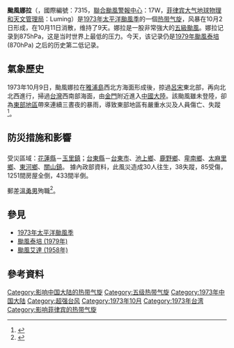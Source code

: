 {{copyedit|time=2015-04-10T01:08:43+00:00}}
{{incomplete|time=2015-07-01}}
{{Infobox Hurricane
|Name=颱風娜拉<br>{{lang|en|Typhoon Nora}}
|Type=超級颱風
|Year=1973
|Basin=WPac
|Image location=Typhoon Nora at 2312 UTC on October 5, 1973.png
|Image name=10月5日，接近最高強度的颱風娜拉
|Formed=1973年10月2日
|Dissipated=1973年10月11日
|Remnant low=1973年10月10日
|1-min winds=160
|Pressure=875
|Pressurepost=可能會更低
|Damagespre=最少
|Damages=2
|Fatalities=共40人死亡，28人失蹤
|Areas=[[菲律賓|菲律賓]]、[[台灣|台灣]]、[[華東地區|華東地區]]、[[香港|香港]]
|Hurricane season=[[1973年太平洋颱風季|1973年太平洋颱風季]]
}}
'''颱風娜拉'''（{{lang-en|Typhoon Nora}}，國際編號：7315，[[聯合颱風警報中心|聯合颱風警報中心]]：17W，[[菲律宾大气地球物理和天文管理局|菲律宾大气地球物理和天文管理局]]：Luming）是[[1973年太平洋颱風季|1973年太平洋颱風季]]的一個[[热带气旋|热带气旋]]，风暴在10月2日形成，在10月11日消散，维持了9天。娜拉是一股非常強大的[[五級颱風|五級颱風]]。娜拉记录到875hPa，这是当时世界上最低的压力。今天，该记录仍是[[颱風泰培_(1979年)|1979年颱風泰培]] (870hPa) 之后的历史第二低记录。
==氣象歷史==
{{storm path|Nora 1973 track.png}}
1973年10月9日，颱風娜拉在[[雅浦島|雅浦島]]西北方海面形成後，掠過[[呂宋|呂宋]]東北部，再向北北西進行，掃過[[台灣|台灣]]西南部海面，由[[金門|金門]]附近進入[[中國大陸|中國大陸]]。該颱風雖未登陸，卻為[[東台灣|東部地區]]帶來連續三晝夜的暴雨，導致東部地區有嚴重水災及人員傷亡、失蹤<ref>{{Cite web |url=http://61.56.13.21/tyweb/tyfnweb/htm/1973nora.htm |title=存档副本 |access-date=2015-04-09 |archive-url=https://web.archive.org/web/20150416022622/http://61.56.13.21/tyweb/tyfnweb/htm/1973nora.htm |archive-date=2015-04-16 |dead-url=yes }}</ref>。

==防災措施和影響==
==={{TWN}}===
{{TWTY Wind|avg|彭佳嶼=21.7|基隆=15.2|臺北=12|新竹=14.3|宜蘭=16.7|花蓮=13.6|成功=17|臺東=13.3|大武=14|蘭嶼=26|臺中=9.3|嘉義=11.4|臺南=15|高雄=19|恆春=16|澎湖=19.2|Remark=}}
{{TWTY Wind|gust|彭佳嶼=29.6|基隆=22.6|臺北=25.3|新竹=23|宜蘭=20|花蓮=20.1|成功=25.2|臺東=17.8|大武=22.5|蘭嶼=31|臺中=14.3|嘉義=15.1|臺南=30.6|高雄=25.2|恆春=25.7|澎湖=28.8|Remark=}}
受災區域：[[花蓮縣|花蓮縣]]－[[玉里鎮|玉里鎮]]；[[台東縣|台東縣]]－[[台東市|台東市]]、[[池上鄉|池上鄉]]、[[鹿野鄉|鹿野鄉]]、[[卑南鄉|卑南鄉]]、[[太麻里鄉|太麻里鄉]]、[[東河鄉_(臺灣)|東河鄉]]、[[關山鎮_(台灣)|關山鎮]]。
{{Most intense Pacific typhoons}}
{{臺灣颱風降水量紀錄}}
據內政部資料，此風災造成30人往生，38失蹤，85受傷，1251間房屋全倒，433間半倒。

郵差[[溫勇男|溫勇男]]殉職<ref name="陳賢義">{{Cite news|url=http://news.ltn.com.tw/news/local/paper/721640|title=〈南部〉捨身護郵包 音樂會追思溫勇男|author=陳賢義|language=zh-tw|publisher=《自由時報》|date=2013-10-13|accessdate=2016-08-04}}</ref>。
{{clear}}

==參見==
*[[1973年太平洋颱風季|1973年太平洋颱風季]]
*[[颱風泰培_(1979年)|颱風泰培 (1979年)]]
*[[颱風艾達_(1958年)|颱風艾達 (1958年)]]

==參考資料==
{{reflist}}

{{台灣颱風}}

[[Category:影响中国大陆的热带气旋|Category:影响中国大陆的热带气旋]]
[[Category:五级热带气旋|Category:五级热带气旋]]
[[Category:1973年中国大陆|Category:1973年中国大陆]]
[[Category:超强台风|Category:超强台风]]
[[Category:1973年10月|Category:1973年10月]]
[[Category:1973年台湾|Category:1973年台湾]]
[[Category:影响菲律宾的热带气旋|Category:影响菲律宾的热带气旋]]